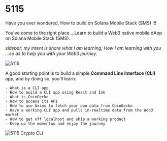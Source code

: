 
# 5115

Have you ever wondered, How to build on Solana Mobile Stack (SMS) !!!

You've come to the right place ...Learn to build a Web3 native mobile dApp on Solana Mobile Stack (SMS).

*sidebar: my intent is share what I am learning; How I am learning with you ...so as to help you with your Web3 journey.*

<Bleed>![5115](../public/_assets/5115-idea.png)</Bleed>

A good starting point is to build a simple **Command Line Interface (CLI)** app, and by doing so, you'll learn:

```
- What is a CLI app
- How to build a CLI app using React and Ink
- What is CoinGecko
- How to access its API
- How to use Axios to fetch your own data from CoinGecko
- Have a working CLI app and pulls in-realtime data from the Web3 market
- How to get off localhost and ship a working product
- Keep up the momentum and enjoy the journey
```

<Bleed>![5115 Crypto CLI](../public/_assets/5115-crypto-cli.png)</Bleed>
